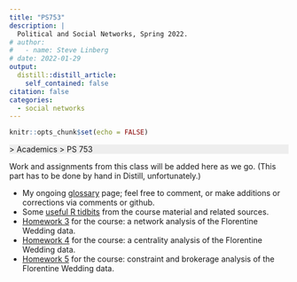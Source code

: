 ```yaml
---
title: "PS753"
description: |
  Political and Social Networks, Spring 2022.
# author:
#   - name: Steve Linberg
# date: 2022-01-29
output:
  distill::distill_article:
    self_contained: false
citation: false
categories:
  - social networks
---
```



```r
knitr::opts_chunk$set(echo = FALSE)
```

<p style="background: #eee">
[<i class="fas fa-home"></i>](/) &gt; Academics &gt; PS 753
</p>

Work and assignments from this class will be added here as we go. (This part has to be done by hand in Distill, unfortunately.)

- My ongoing [glossary](../ps753-glossary/index.html) page; feel free to comment, or make additions or corrections via comments or github.
- Some [useful R tidbits](../ps753-useful-r-tidbits/index.html) from the course material and related sources.
- [Homework 3](../ps753-hw3/index.html) for the course: a network analysis of the Florentine Wedding data.
- [Homework 4](../ps753-hw4/index.html) for the course: a centrality analysis of the Florentine Wedding data.
- [Homework 5](../ps753-hw5/index.html) for the course: constraint and brokerage analysis of the Florentine Wedding data.
